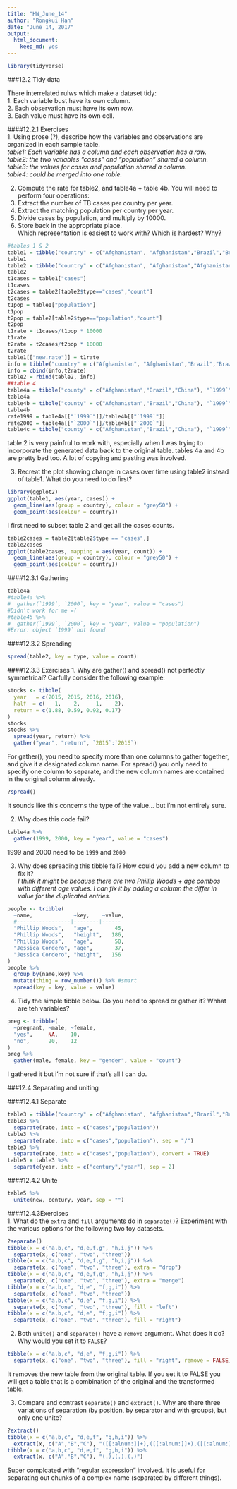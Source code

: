 ```yaml
---
title: "HW_June_14"
author: "Rongkui Han"
date: "June 14, 2017"
output: 
  html_document: 
    keep_md: yes
---
```

```r
library(tidyverse)
```

###12.2 Tidy data  

There interrelated rulws which make a dataset tidy:  
1. Each variable bust have its own column.  
2. Each observation must have its own row.  
3. Each value must have its own cell.  

####12.2.1 Exercises  
1. Using prose (?), describe how the variables and observations are organized in each sample table.  
 *table1: Each variable has a column and each observation has a row.*  
*table2: the two vatiables "cases" and "population" shared a column.*  
*table3: the values for cases and population shared a column.*  
*table4: could be merged into one table.*  

2. Compute the rate for table2, and table4a + table 4b. You will need to perform four operations:  
  1. Extract the number of TB cases per country per year.  
  2. Extract the matching population per country per year.  
  3. Divide cases by population, and multiply by 10000.  
  4. Store back in the appropriate place.  
Which representation is easiest to work with? Which is hardest? Why?  
```r
#tables 1 & 2
table1 = tibble("country" = c("Afghanistan", "Afghanistan","Brazil","Brazil","China","China"), "year" = c(1999,2000,1999,2000,1999,2000), "cases" = c(745, 2666, 37737, 80488, 212258, 213766), "population" = c(19987371,20595360, 172006362, 174504898, 1272915272, 1280428583),"rate" = c(0.373, 1.294, 2.194, 4.612, 1.667, 1.669))
table1
table2 = tibble("country" = c("Afghanistan", "Afghanistan","Afghanistan", "Afghanistan","Brazil","Brazil","Brazil","Brazil","China","China", "China","China"), "year" = c(1999,1999,2000,2000,1999,1999,2000,2000,1999,1999,2000,2000), "type" = c("cases","population", "cases","population","cases","population","cases","population", "cases","population","cases","population"), "count" = c(745, 19987371, 2666, 20595360, 37737, 172006362, 80488, 174504898, 212258, 1272915272, 213766, 1280428583))
table2
t1cases = table1["cases"]
t1cases
t2cases = table2[table2$type=="cases","count"]
t2cases
t1pop = table1["population"]
t1pop
t2pop = table2[table2$type=="population","count"]
t2pop
t1rate = t1cases/t1pop * 10000
t1rate
t2rate = t2cases/t2pop * 10000
t2rate
table1[["new.rate"]] = t1rate
info = tibble("country" = c("Afghanistan", "Afghanistan","Brazil","Brazil","China","China"), "year" = c(1999,2000,1999,2000,1999,2000), "type" = c("rate", "rate", "rate", "rate", "rate", "rate"))
info = cbind(info,t2rate)
table2 = rbind(table2, info)
##table 4
table4a = tibble("county" = c("Afghanistan","Brazil","China"), "`1999`" = c(745, 37737, 212258), "`2000`" = c(2666, 80488, 213766))
table4a
table4b = tibble("county" = c("Afghanistan","Brazil","China"), "`1999`" = c(19987371,172006362,1272915272), "`2000`" = c(20595360,174504898,1280428583))
table4b
rate1999 = table4a[["`1999`"]]/table4b[["`1999`"]] 
rate2000 = table4a[["`2000`"]]/table4b[["`2000`"]] 
table4c = tibble("county" = c("Afghanistan","Brazil","China"), "`1999`" = rate1999, "`2000`" = rate2000)
```

table 2 is very painfrul to work with, especially when I was trying to incorporate the generated data back to the original table. tables 4a and 4b are pretty bad too. A lot of copying and pasting was involved.  

3. Recreat the plot showing change in cases over time using table2 instead of table1. What do you need to do first?  
```r
library(ggplot2)
ggplot(table1, aes(year, cases)) + 
  geom_line(aes(group = country), colour = "grey50") + 
  geom_point(aes(colour = country))
```

I first need to subset table 2 and get all the cases counts.   
```r
table2cases = table2[table2$type == "cases",]
table2cases
ggplot(table2cases, mapping = aes(year, count)) +
  geom_line(aes(group = country), colour = "grey50") + 
  geom_point(aes(colour = country))
```

####12.3.1 Gathering  
```r
table4a
#table4a %>%
#  gather(`1999`, `2000`, key = "year", value = "cases")
#Didn't work for me =(
#table4b %>%
#  gather(`1999`, `2000`, key = "year", value = "population")
#Error: object `1999` not found
```
####12.3.2 Spreading  
```r
spread(table2, key = type, value = count)
```

####12.3.3 Exercises
1. Why are gather() and spread() not perfectly symmetrical? Carfully consider the following example:  
```r
stocks <- tibble(
  year   = c(2015, 2015, 2016, 2016),
  half  = c(   1,    2,     1,    2),
  return = c(1.88, 0.59, 0.92, 0.17)
)
stocks
stocks %>% 
  spread(year, return) %>% 
  gather("year", "return", `2015`:`2016`)
```

For gather(), you need to specify more than one columns to gather together, and give it a designated column name. For spread() you only need to specify one column to separate, and the new column names are contained in the original column already.  

```r
?spread()
```

It sounds like this concerns the type of the value... but i'm not entirely sure.  

2. Why does this code fail?  
```r
table4a %>% 
  gather(1999, 2000, key = "year", value = "cases")
```

1999 and 2000 need to be `1999` and `2000`

3. Why does spreading this tibble fail? How could you add a new column to fix it?  
*I think it might be because there are two Phillip Woods + age combos with different age values. I can fix it by adding a column the differ in value for the duplicated entries.*    
```r
people <- tribble(
  ~name,             ~key,    ~value,
  #-----------------|--------|------
  "Phillip Woods",   "age",       45,
  "Phillip Woods",   "height",   186,
  "Phillip Woods",   "age",       50,
  "Jessica Cordero", "age",       37,
  "Jessica Cordero", "height",   156
)
people %>%
  group_by(name,key) %>%
  mutate(thing = row_number()) %>% #smart
  spread(key = key, value = value)
```

4. Tidy the simple tibble below. Do you need to spread or gather it? Whhat are teh variables?  
```r
preg <- tribble(
  ~pregnant, ~male, ~female,
  "yes",     NA,    10,
  "no",      20,    12
)
preg %>%
  gather(male, female, key = "gender", value = "count")
```

I gathered it but i'm not sure if that's all I can do.  

###12.4 Separating and uniting  

####12.4.1 Separate  
```r
table3 = tibble("country" = c("Afghanistan", "Afghanistan","Brazil","Brazil","China","China"), "year" = c(1999,2000,1999,2000,1999,2000), "rate" = c("745/19987371","2666/20595360" , "37737/172006362", "80488/174504898", "212258/1272915272", "213766/1280428583"))
table3 %>%
  separate(rate, into = c("cases","population"))
table3 %>%
  separate(rate, into = c("cases","population"), sep = "/")
table3 %>%
  separate(rate, into = c("cases","population"), convert = TRUE)
table5 = table3 %>%
  separate(year, into = c("century","year"), sep = 2)
```

####12.4.2 Unite  
```r
table5 %>%
  unite(new, century, year, sep = "")
```

####12.4.3Exercises   
1. What do the `extra` and `fill` arguments do in `separate()`? Experiment with the various options for the following two toy datasets.   
```r
?separate()
tibble(x = c("a,b,c", "d,e,f,g", "h,i,j")) %>% 
  separate(x, c("one", "two", "three"))
tibble(x = c("a,b,c", "d,e,f,g", "h,i,j")) %>% 
  separate(x, c("one", "two", "three"), extra = "drop")
tibble(x = c("a,b,c", "d,e,f,g", "h,i,j")) %>% 
  separate(x, c("one", "two", "three"), extra = "merge")
tibble(x = c("a,b,c", "d,e", "f,g,i")) %>% 
  separate(x, c("one", "two", "three"))
tibble(x = c("a,b,c", "d,e", "f,g,i")) %>% 
  separate(x, c("one", "two", "three"), fill = "left")
tibble(x = c("a,b,c", "d,e", "f,g,i")) %>% 
  separate(x, c("one", "two", "three"), fill = "right")
```

2. Both `unite()` and `separate()` have a `remove` argument. What does it do? Why would you set it to `FALSE`?  
```r
tibble(x = c("a,b,c", "d,e", "f,g,i")) %>% 
  separate(x, c("one", "two", "three"), fill = "right", remove = FALSE)
```

It removes the new table from the original table. If you set it to FALSE you will get a table that is a combination of the original and the transformed table.  

3. Compare and contrast `separate()` and `extract()`. Why are there three variations of separation (by position, by separator and with groups), but only one unite? 

```r
?extract()
tibble(x = c("a,b,c", "d,e,f", "g,h,i")) %>% 
  extract(x, c("A","B","C"), "([[:alnum:]]+),([[:alnum:]]+),([[:alnum:]]+)")
tibble(x = c("a,b,c", "d,e,f", "g,h,i")) %>% 
  extract(x, c("A","B","C"), "(.),(.),(.)")
```

Super complcated with "regular expression" involved. It is useful for separating out chunks of a complex name (separated by different things). 
